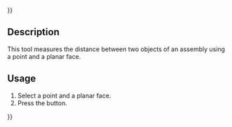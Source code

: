 {{UnfinishedDocu{{#translation:}}}}
<languages/>
<translate>

<!--T:1-->
{{Docnav
|[[Assembly3_MeasurePointLine|Measure point to line]]
|[[Assembly3_MeasureAngle|Measure angle]]
|[[Assembly3_Workbench|Assembly3]]
|IconL=Assembly_MeasurePointLineDistance.svg
|IconR=Assembly_MeasureAngle.svg
|IconC=Assembly3_workbench_icon.svg
}}

<!--T:2-->
{{GuiCommand
|Name=Assembly3 MeasurePointPlane
|Icon=Assembly_MeasurePointPlaneDistance.svg
|Workbenches=[[Assembly3_Workbench|Assembly3]]
}}

== Description == <!--T:3-->

<!--T:4-->
This tool measures the distance between two objects of an assembly using a point and a planar face.

== Usage == <!--T:5--> 

<!--T:6-->
# Select a point and a planar face.
# Press the {{Button|[[Image:Assembly_MeasurePointPlaneDistance.svg|16px]] [[Assembly3_MeasurePointPlane|Measure point to plane]]}} button.


<!--T:7-->
{{Docnav
|[[Assembly3_MeasurePointLine|Measure point to line]]
|[[Assembly3_MeasureAngle|Measure angle]]
|[[Assembly3_Workbench|Assembly3]]
|IconL=Assembly_MeasurePointLineDistance.svg
|IconR=Assembly_MeasureAngle.svg
|IconC=Assembly3_workbench_icon.svg
}}

</translate>
{{Userdocnavi{{#translation:}}}}